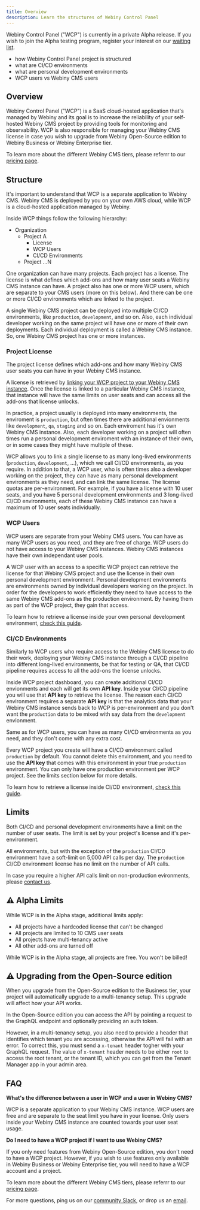 ```yaml
---
title: Overview
description: Learn the structures of Webiny Control Panel
---
```



<Alert type="info" title="Can I use this?">

Webiny Control Panel ("WCP") is currently in a private Alpha release. If you wish to join the Alpha testing program, register your interest on our [waiting list](https://site.webiny.com/forms/business-waiting-list/).

</Alert>

<Alert type="success" title="What you'll learn">

- how Webiny Control Panel project is structured
- what are CI/CD environments
- what are personal development environments
- WCP users vs Webiny CMS users

</Alert>

## Overview

Webiny Control Panel ("WCP") is a SaaS cloud-hosted application that's managed by Webiny and its goal is to increase the reliability of your self-hosted Webiny CMS project by providing tools for monitoring and observability. WCP is also responsible for managing your Webiny CMS license in case you wish to upgrade from Webiny Open-Source edition to Webiny Business or Webiny Enterprise tier.

<Alert type="info" title="Webiny CMS Tiers">

To learn more about the different Webiny CMS tiers, please referrr to our [pricing page](https://www.webiny.com/pricing/).

</Alert>

## Structure

It's important to understand that WCP is a separate application to Webiny CMS. Webiny CMS is deployed by you on your own AWS cloud, while WCP is a cloud-hosted application managed by Webiny.

Inside WCP things follow the following hierarchy:

- Organization
  - Project A
    - License
    - WCP Users
    - CI/CD Environments
  - Project ...N

One organization can have many projects. Each project has a license. The license is what defines which add-ons and how many user seats a Webiny CMS instance can have. A project also has one or more WCP users, which are separate to your CMS users (more on this below). And there can be one or more CI/CD environments which are linked to the project.

<Alert type="info" title="What's a Webiny CMS instance?">

A single Webiny CMS project can be deployed into multiple CI/CD environments, like `production`, `development`, and so on. Also, each individual developer working on the same project will have one or more of their own deployments. Each individual deployment is called a Webiny CMS instance. So, one Webiny CMS project has one or more instances.

</Alert>

### Project License

The project license defines which add-ons and how many Webiny CMS user seats you can have in your Webiny CMS instance.

A license is retrieved by [linking your WCP project to your Webiny CMS instance](./link-a-project). Once the license is linked to a particular Webiny CMS instance, that instance will have the same limits on user seats and can access all the add-ons that license unlocks.

In practice, a project usually is deployed into many environments, the enviroment is `production`, but often times there are additional envionments like `development`, `qa`, `staging` and so on. Each enviroment has it's own Webiny CMS instance. Also, each developer working on a project will often times run a personal development enviroment with an instance of their own, or in some cases they might have multiple of these.

WCP allows you to link a single license to as many long-lived environments (`production`, `development`, ...), which we call CI/CD environments, as you require. In addition to that, a WCP user, who is often times also a developer working on the project, they can have as many personal development environments as they need, and can link the same license. The license quotas are per-environment. For example, if you have a license with 10 user seats, and you have 5 personal development environments and 3 long-lived CI/CD environments, each of these Webiny CMS instance can have a maximum of 10 user seats individually.

### WCP Users

WCP users are separate from your Webiny CMS users. You can have as many WCP users as you need, and they are free of charge. WCP users do not have access to your Webiny CMS instances. Webiny CMS instances have their own independant user pools.

A WCP user with an access to a specific WCP project can retrieve the license for that Webiny CMS project and use the license in their own personal development environment. Personal development environments are environments owned by individual developers working on the project. In order for the developers to work efficiently they need to have access to the same Webiny CMS add-ons as the production environment. By having them as part of the WCP project, they gain that access.

<Alert type="info" title="Learn more">

To learn how to retrieve a license inside your own personal development environment, [check this guide](/guide).

</Alert>

### CI/CD Environments

Similarly to WCP users who require access to the Webiny CMS license to do their work, deploying your Webiny CMS instance through a CI/CD pipeline into different long-lived environments, be that for testing or QA, that CI/CD pipeline requires access to all the add-ons the license unlocks.

Inside WCP project dashboard, you can create additional CI/CD envionments and each will get its own **API key**. Inside your CI/CD pipeline you will use that **API key** to retrieve the license. The reason each CI/CD environment requires a separate **API key** is that the analytics data that your Webiny CMS instance sends back to WCP is per-environment and you don't want the `production` data to be mixed with say data from the `development` envionment.

Same as for WCP users, you can have as many CI/CD environments as you need, and they don't come with any extra cost.

Every WCP project you create will have a CI/CD environment called `production` by default. You cannot delete this environment, and you need to use the **API key** that comes with this environment in your true `production` environment. You can only have one production environment per WCP project. See the limits section below for more details.

<Alert type="info" title="Learn more">

To learn how to retrieve a license inside CI/CD environment, [check this guide](/guide).

</Alert>

## Limits

Both CI/CD and personal development environments have a limit on the number of user seats. The limit is set by your project's license and it's per-environment.

All environments, but with the exception of the `production` CI/CD environment have a soft-limit on 5,000 API calls per day.
The `production` CI/CD environment license has no limit on the number of API calls.

<Alert type="info" title="Increasing the API call limit">

In case you require a higher API calls limit on non-production evironments, please [contact us](mailto:support@webiny.com).

</Alert>

## ⚠️ Alpha Limits

While WCP is in the Alpha stage, additional limits apply:

- All projects have a hardcoded license that can't be changed
- All projects are limited to 10 CMS user seats
- All projects have multi-tenancy active
- All other add-ons are turned off

<Alert type="info" title="Billing">

While WCP is in the Alpha stage, all projects are free. You won't be billed!

</Alert>

## ⚠️ Upgrading from the Open-Source edition

When you upgrade from the Open-Source edition to the Business tier, your project will automatically upgrade to a multi-tenancy setup. This upgrade will affect how your API works.

In the Open-Source edition you can access the API by pointing a request to the GraphQL endpoint and optionally providing an auth token.

However, in a multi-tenancy setup, you also need to provide a header that identifies which tenant you are accessing, otherwise the API will fail with an error. To correct this, you must send a `x-tenant` header togher with your GraphQL request. The value of `x-tenant` header needs to be either `root` to access the root tenant, or the tenant ID, which you can get from the Tenant Manager app in your admin area.

## FAQ

**What's the difference between a user in WCP and a user in Webiny CMS?**

WCP is a separate application to your Webiny CMS instance. WCP users are free and are separate to the seat limit you have in your license. Only users inside your Webiny CMS instance are counted towards your user seat usage.

**Do I need to have a WCP project if I want to use Webiny CMS?**

If you only need features from Webiny Open-Source edition, you don't need to have a WCP project. However, if you wish to use features only available in Webiny Business or Webiny Enterprise tier, you will need to have a WCP account and a project.

<Alert type="info" title="Webiny CMS Tiers">

To learn more about the different Webiny CMS tiers, please referrr to our [pricing page](https://www.webiny.com/pricing/).

</Alert>

For more questions, ping us on our [community Slack](https://www.webiny.com/slack/), or drop us an [email](mailto:support@webiny.com).
